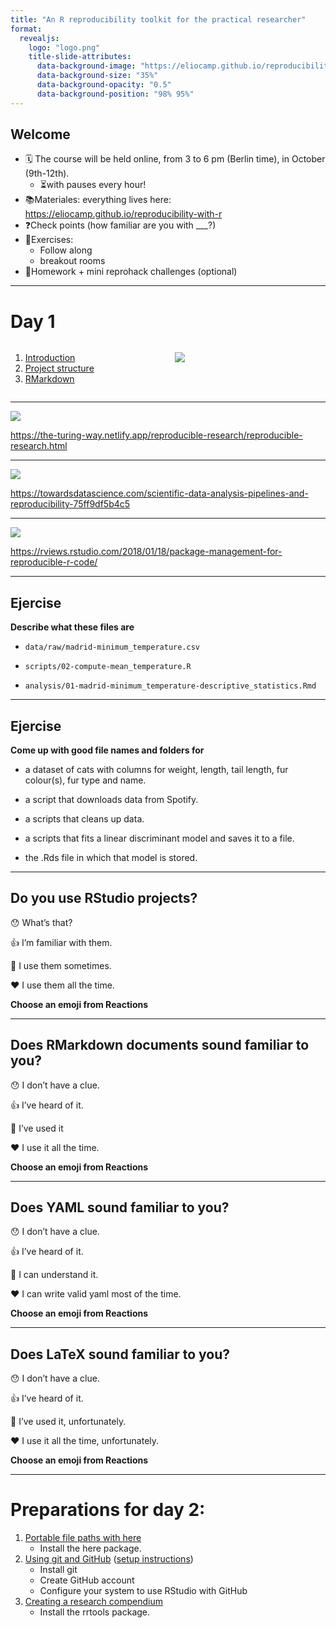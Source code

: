 ```yaml
---
title: "An R reproducibility toolkit for the practical researcher"
format: 
  revealjs:
    logo: "logo.png"
    title-slide-attributes:
      data-background-image: "https://eliocamp.github.io/reproducibility-with-r/sheep.svg"
      data-background-size: "35%"
      data-background-opacity: "0.5" 
      data-background-position: "98% 95%"
---
```


## Welcome

::: {.incremental}

-   🗓️ The course will be held online, from 3 to 6 pm (Berlin time), in October (9th-12th).
    -   ⏳with pauses every hour!
-   📚Materiales: everything lives here: <https://eliocamp.github.io/reproducibility-with-r>
-   ❓Check points (how familiar are you with \_\_\_?)
-   🏃Exercises:
    -   Follow along
    -   breakout rooms
-   📑Homework + mini reprohack challenges (optional)

:::

------------------------------------------------------------------------

# Day 1

:::: {.columns}

::: {.column width="50%"}

1.  [Introduction](/reproducibility-with-r/materials/day1/01-introduction/)
2.  [Project structure](/reproducibility-with-r/materials/day1/02-projects/)
3.  [RMarkdown](/reproducibility-with-r/materials/day1/03-rmarkdown/)

:::

::: {.column width="50%"}

![](logo.png)

:::

::::

------------------------------------------------------------------------

![](reproducible-matrix.jpg)

<https://the-turing-way.netlify.app/reproducible-research/reproducible-research.html>

------------------------------------------------------------------------

![](repro-spectrum.png)

<https://towardsdatascience.com/scientific-data-analysis-pipelines-and-reproducibility-75ff9df5b4c5>

------------------------------------------------------------------------

![](spectrum-notext.png)

<https://rviews.rstudio.com/2018/01/18/package-management-for-reproducible-r-code/>

------------------------------------------------------------------------

## Ejercise

**Describe what these files are**

-   `data/raw/madrid-minimum_temperature.csv`

-   `scripts/02-compute-mean_temperature.R`

-   `analysis/01-madrid-minimum_temperature-descriptive_statistics.Rmd`

------------------------------------------------------------------------

## Ejercise

**Come up with good file names and folders for**

-   a dataset of cats with columns for weight, length, tail length, fur colour(s), fur type and name.

-   a script that downloads data from Spotify.

-   a scripts that cleans up data.

-   a scripts that fits a linear discriminant model and saves it to a file.

-   the .Rds file in which that model is stored.

------------------------------------------------------------------------

## Do you use RStudio projects?

😯 What's that?

👍 I'm familiar with them.

👏 I use them sometimes.

❤️ I use them all the time.

**Choose an emoji from Reactions**

------------------------------------------------------------------------

## Does RMarkdown documents sound familiar to you?

😯 I don't have a clue.

👍 I've heard of it.

👏 I've used it

❤️ I use it all the time.

**Choose an emoji from Reactions**

------------------------------------------------------------------------

## Does YAML sound familiar to you?

😯 I don't have a clue.

👍 I've heard of it.

👏 I can understand it.

❤️ I can write valid yaml most of the time.

**Choose an emoji from Reactions**

------------------------------------------------------------------------

## Does LaTeX sound familiar to you?

😯 I don't have a clue.

👍 I've heard of it.

👏 I've used it, unfortunately.

❤️ I use it all the time, unfortunately.

**Choose an emoji from Reactions**

------------------------------------------------------------------------

# Preparations for day 2:

1.  [Portable file paths with here](/reproducibility-with-r/materials/day2/01-here/)
    -   Install the here package.
2.  [Using git and GitHub](/reproducibility-with-r/materials/day2/02-git/) ([setup instructions](/reproducibility-with-r/materials/day0/#git-and-github))
    -   Install git
    -   Create GitHub account
    -   Configure your system to use RStudio with GitHub
3.  [Creating a research compendium](/reproducibility-with-r/materials/day2/03-rrtools/)
    -   Install the rrtools package.
